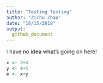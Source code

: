 ```yaml
---
title: "Testing Testing"
author: "Zichu Zhao"
date: "10/15/2019"
output: 
  github_document
---
```


I have no idea what's going on here!
```r
x <- 3+4
y <- 4+5
m <- x+y
```

